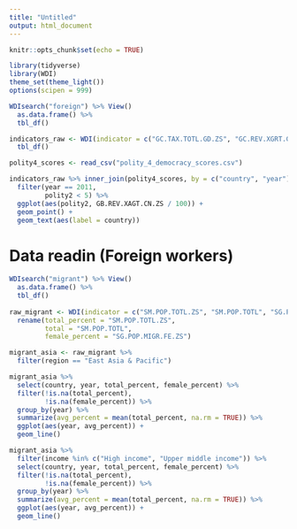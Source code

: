 ```yaml
---
title: "Untitled"
output: html_document
---
```


```r
knitr::opts_chunk$set(echo = TRUE)
```

```r
library(tidyverse)
library(WDI)
theme_set(theme_light())
options(scipen = 999)
```

```r
WDIsearch("foreign") %>% View()
  as.data.frame() %>% 
  tbl_df() 

indicators_raw <- WDI(indicator = c("GC.TAX.TOTL.GD.ZS", "GC.REV.XGRT.GD.ZS"), extra = TRUE) %>% # Central government revenues excluding all grants (%GDP) 
  tbl_df()

polity4_scores <- read_csv("polity_4_democracy_scores.csv")
```

```r
indicators_raw %>% inner_join(polity4_scores, by = c("country", "year")) %>% 
  filter(year == 2011, 
         polity2 < 5) %>% 
  ggplot(aes(polity2, GB.REV.XAGT.CN.ZS / 100)) + 
  geom_point() +
  geom_text(aes(label = country))
```
# Data readin (Foreign workers)
```r
WDIsearch("migrant") %>% View()
  as.data.frame() %>% 
  tbl_df() 
  
raw_migrant <- WDI(indicator = c("SM.POP.TOTL.ZS", "SM.POP.TOTL", "SG.POP.MIGR.FE.ZS"), extra = TRUE) %>% 
  rename(total_percent = "SM.POP.TOTL.ZS", 
         total = "SM.POP.TOTL", 
         female_percent = "SG.POP.MIGR.FE.ZS")
```

```r


migrant_asia <- raw_migrant %>% 
  filter(region == "East Asia & Pacific") 

migrant_asia %>% 
  select(country, year, total_percent, female_percent) %>% 
  filter(!is.na(total_percent), 
         !is.na(female_percent)) %>%
  group_by(year) %>% 
  summarize(avg_percent = mean(total_percent, na.rm = TRUE)) %>% 
  ggplot(aes(year, avg_percent)) +
  geom_line() 

migrant_asia %>% 
  filter(income %in% c("High income", "Upper middle income")) %>% 
  select(country, year, total_percent, female_percent) %>% 
  filter(!is.na(total_percent), 
         !is.na(female_percent)) %>%
  group_by(year) %>% 
  summarize(avg_percent = mean(total_percent, na.rm = TRUE)) %>% 
  ggplot(aes(year, avg_percent)) +
  geom_line() 
```

